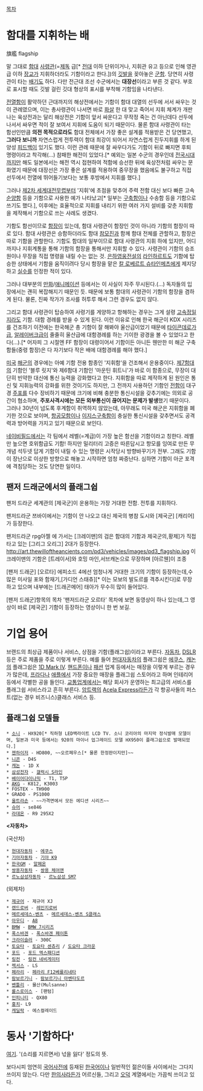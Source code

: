 [[목차]]

= 함대를 지휘하는 배 =
旗艦
flagship

말 그대로 [[함대]] [[사령관]](=[[제독]] 급[* [[전대]] 이하 단위이거나, 지휘관 유고 등으로 인해 영관급 이하 [[장교]]가 지휘하더라도 기함이라고 한다.])의 [[깃발]]을 꽂아놓은 [[군함]]. 당연히 사령관이 타는 [[배]]기도 하다. 다만 전근대 조선 수군에서는 '''대장선'''이라고 부른 것 같다. 부호로 표시할 때도 깃발 걸린 깃대 형상의 표시를 부착해 기함임을 나타낸다.

[[전열함]]이 활약하던 근대까지의 해상전에서는 기함이 함대 대열의 선두에 서서 싸우는 것이 관례였으며, 이는 총사령관이 나서면 바로 [[화살]] 한 대 맞고 죽어서 지휘 체계가 개판나는 육상전과는 달리 해상전은 기함이 앞서 싸운다고 무작정 죽는 건 아닌데다 선두에 나서서 싸우면 적이 잘 보여서 지휘에 도움이 되기 때문이다. 물론 함대 사령관이 타는 함선인만큼 '''의전 목적으로라도''' 함대 전체에서 가장 좋은 설계를 적용받은 건 당연했고, '''그러다 보니까''' 자연스럽게 전투력이 함대 최강이 되어서 자연스럽게 진두지휘를 하게 된 양성 [[피드백]]이 있기도 했다. 이런 관례 때문에 잘 싸우다가도 기함이 뒤로 빠지면 후퇴 명령이라고 착각해(…) 참패한 해전이 있었다.[* 예외는 일본 수군의 경우인데 [[전국시대]]까지만 해도 일본에서는 해전 역시 접현하여 적함에 승선한 뒤에 육상전처럼 싸우는 문화였기 때문에 대장선은 가장 좋은 설계를 적용하여 중무장을 했음에도 불구하고 직접 선두에서 전열에 뛰어들기보다는 보통 후방에서 지휘를 했다.] 

그러나 [[제2차 세계대전]]무렵부터 '지휘'에 초점을 맞추어 주력 전함 대신 보다 빠른 고속 [[순양함]] 등을 기함으로 사용한 예가 나타났고[* 일부는 [[구축함]]이나 수송함 등을 기함으로 쓰기도 했다.], 이후에는 효율적으로 지휘를 내리기 위한 여러 가지 설비를 갖춘 지휘함을 제작해서 기함으로 쓰는 사례도 생겼다.

기함도 함선이므로 [[함장]]이 있는데, 함대 사령관이 함장인 것이 아니라 기함의 함장이 따로 있다. 함대 사령관은 승함하더라도 함대 [[참모]]진과 함께 함대 전체를 관할하고, 함장은 따로 기함을 관할한다. 기함도 함대의 일부이므로 함대 사령관의 지휘 하에 있지만, 어디까지나 지휘계통을 통해 기함의 함장을 통해서만 지휘할 수 있다. 사령관이 기함의 승조원이나 무장을 직접 명령을 내릴 수는 없는 것. [[은하영웅전설]]의 [[라인하르트]]도 기함에 탑승한 상태에서 기함을 움직이려다 당시 함장을 맡은 [[칼 로베르트 슈타인메츠]]에게 제지당하고 [[실수]]를 인정한 적이 있다.

그러나 대부분의 [[만화]]/[[애니메이션]] 등에서는 이 사실이 자주 무시된다.(…) 독자들의 입장에서는 괜히 복잡해지기 때문인 듯. 때문에 보통 함대의 사령관이 기함의 함장을 겸하게 된다. 물론, 진짜 작가가 조사를 허투루 해서 그런 경우도 없지 않다.

그리고 함대 사령관이 탑승하여 사령기를 게양하고 항해하는 경우는 그게 설령 [[고속정]]일지라도 기함. 대함 경례를 받을 수 있게 된다. 이런 이유로 인해 한국 해군이 KDX 시리즈를 건조하기 이전에는 한국해군 총 기함이 잘 해봐야 울산급이었기 때문에 [[타이콘데로가급]], [[알레이버크급]]이 줄줄히 울산급에 대함경례를 하는 기이한 광경을 볼 수 있었다고 한다(…).[* 어자피 그 시절엔 FF 함장이 대령이어서 기함이든 아니든 웬만한 미 해군 구축함들(중령 함장)은 다 자기보다 작은 배에 대함경례를 해야 했다.]

[[미국]] [[해군]]의 경우에는 아예 기함 전용 함종인 '지휘함'을 건조해서 운용중이다. [[제7함대]]의 기함인 '블루 릿지'와 제6함대 기함인 '마운틴 휘트니'가 바로 이 함종으로, 무장이 대단히 빈약한 대신에 통신 능력을 강화했다고 한다. 지휘함을 따로 제작하게 된 원인은 통신 및 지휘능력의 강화를 위한 것이기도 하지만, 그 전까지 사용하던 기함인 [[전함]]이 대구경 [[주포]]를 다수 장비하기 때문에 크기에 비해 충분한 통신시설을 갖추기에는 의외로 공간이 협소하며, '''주포사격시에는 모든 외부통신이 끊어지는 문제가 발생'''했기 때문이다. 그러나 30년이 넘도록 후계함이 취역하지 않았는데, 아무래도 미국 해군은 지휘함을 폐기한 것으로 보이며, [[항공모함]]이나 [[이지스]][[구축함]]이 충실한 통신시설을 갖추면서도 공격력과 방어력을 가지고 있기 때문으로 보인다.

[[네이비필드]]에서는 각 팀에서 레벨(=계급)이 가장 높은 함선을 기함이라고 칭한다. 레벨만 높으면 호위함급도 기함! 하지만 밀리터리 고증은 따른답시고 항모를 잉여로 만든 무개념 석두넷 답게 기함이 내릴 수 있는 명령은 시작당시 방향바꾸기가 전부. 그래도 기함이 장난으로 이상한 방향으로 해놓고 시작하면 엄청 짜증난다. 심하면 기함이 아군 포격에 격침당하는 것도 당연한 일이다.

== 팬저 드래군에서의 플래그쉽 ==
팬저 드라군 세계관의 [제국군]이 운용하는 가장 거대한 전함. 전투를 지휘하다.

팬저드라군 쯔바이에서는 기함이 안 나오고 대신 제국의 병참 도시와 [제국군] [캐리어]가 등장한다.

팬저드라군 rpg아젤 에 가서는 [크레이맨]의 검은 함대의 기함과 제국군의,황제]가 직접 타고 있는 [그리그 오리그] 2대가 등장한다.
http://art.thewilloftheancients.com/pd3/vehicles/images/pd3_flagship.jpg
이 크레이맨의 기함은 [트레이서]와 호밍 마인,서브캐논으로 무장하며 [아르웬]이 조종

[팬저 드래군] [오르타] 에피소드 4에선 엄청나게 거대한 크기의 기함이 등장하는데,수많은 미사일 포와 함재기,[가디언 스태츄][* 이는 모보의 발도르를 격추시킨다]로 무장하고 있으며 내부에는 [드래곤메어] 태아가 무수히 많이 들어있다.

[팬저 드래군]항목의 목차 '팬저드라군 오르타' 목차에 보면 동영상이 하나 있는데,그 영상이 바로 [제국군] 기함이 등장하는 영상이니 한 번 보길.

= 기업 용어 =
브랜드의 최상급 제품이나 서비스, 상점을 기함(플래그쉽)이라고 부른다. [[자동차]], [[DSLR]] 등은 주로 제품을 주로 이렇게 부른다. 예를 들어 [[현대자동차]]의 플래그쉽은 [[에쿠스]], [[캐논]]의 플래그쉽은 [[1D Mark IV]]. [[핸드폰]]이나 [[패션]] 업계 등에서는 매장을 이렇게 부르는 경우가 많은데, [[프라다]]나 [[애플]]에서 가장 중요한 매장을 플래그쉽 스토어라고 하며 인테리어 등에서 각별한 공을 들인다. [[교통]]업계에서는 해당 회사가 운영하는 최고급의 서비스를 플래그쉽 서비스라고 흔히 부른다. [[암트랙]]의 [[Acela Express]]라든가 각 항공사들의 퍼스트(없는 경우 비즈니스)클래스 서비스 등.

== 플래그쉽 모델들 ==
 * [[소니]] - HX920[* 직하형 LED백라이트 LCD TV. 소니 코리아의 마지막 정식발매 모델이며, 일본과 미국 등에서는 920의 마이너 업그레이드 모델 HX950이 플래그쉽으로 발매되었다.]
 * [[젠하이저]] - HD800, ~~오르페우스[* 물론 한정판이지만]~~
 * [[니콘]] - D4S
 * [[캐논]] - 1D X
 * [[삼성전자]] - [[갤럭시 S]]라인
 * [[베이어다이나믹]] - T1, T5P
 * [[AKG]] - K812, K3003
 * FOSTEX - TH900
 * GRADO - PS1000
 * [[울트라손]] - ~~가격면에서 모든 에디션 시리즈~~
 * [[슈어]] - se846
 * [[라데온]] - R9 295X2


 '''<자동차>'''
(국산차)
 * [[현대자동차]] - [[에쿠스]]
 * [[기아자동차]] - [[기아 K9]]
 * [[한국GM]] - [[알페온]]
 * [[쌍용자동차]] - [[쌍용 체어맨]]
 * [[르노삼성자동차]] - [[르노삼성 SM7]]

(외제차)
 * [[제규어]] - 제규어 XJ
 * [[랜드로버]] - [[레인지로버]]
 * [[메르세데스-벤츠]] - [[메르세데스-벤츠 S클래스]]
 * [[아우디]] - [[A8]]
 * [[BMW]] - [[BMW 7시리즈]]
 * [[폭스바겐]] - [[폭스바겐 페이톤]]
 * [[크라이슬러]] - 300C
 * [[토요타]] - [[토요타 센츄리]] / [[도요타 크라운]]
 * [[포드]] - [[포드 엑스패디션]]
 * [[링컨]] - [[링컨 네비게이터]]
 * [[렉서스]] - LS
 * [[페라리]] - [[페라리 F12베를리네타]]
 * [[람보르기니]] - [[람보르기니 아벤타도르]]
 * [[벤틀리]] - 뮬산(Mulsanne)
 * [[롤스로이스]] - [팬텀]
 * [[인피니티]] - QX80
 * [[홍치]]- L9
 * [[캐딜락]] - 에스컬레이드
= 동사 '기함하다' =
[http://krdic.naver.com/detail.nhn?docid=5898701 여기]. '(소리를 지르면서) 넋을 잃다' 정도의 뜻.

보다시피 엄연히 [[국어사전]]에 등재된 [[한국어]]이나 일반적인 젊은이들 사이에서는 그다지 쓰이지 않는다. 다만 [[한의사]]라든가 어르신들, 그리고 [[오덕]] 계열에서는 가끔씩 쓰이고 있다.
